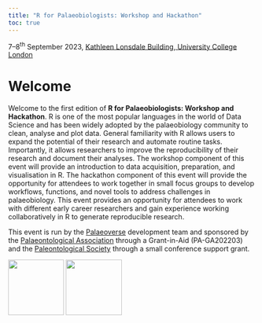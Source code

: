 ```yaml
---
title: "R for Palaeobiologists: Workshop and Hackathon"
toc: true
---
```


7--8^th^ September 2023, [Kathleen Lonsdale Building, University College London](https://goo.gl/maps/CseD7br5SF9xLEQE6)

# Welcome

Welcome to the first edition of **R for Palaeobiologists: Workshop and Hackathon**. R is one of the most popular languages in the world of Data Science and has been widely adopted by the palaeobiology community to clean, analyse and plot data. General familiarity with R allows users to expand the potential of their research and automate routine tasks. Importantly, it allows researchers to improve the reproducibility of their research and document their analyses. The workshop component of this event will provide an introduction to data acquisition, preparation, and visualisation in R. The hackathon component of this event will provide the opportunity for attendees to work together in small focus groups to develop workflows, functions, and novel tools to address challenges in palaeobiology. This event provides an opportunity for attendees to work with different early career researchers and gain experience working collaboratively in R to generate reproducible research.

This event is run by the [Palaeoverse](https://palaeoverse.org) development team and sponsored by the [Palaeontological Association](https://www.palass.org) through a Grant-in-Aid (PA-GA202203) and the [Paleontological Society](https://www.paleosoc.org) through a small conference support grant.

![](images/palass-logo.png){height="3cm"} ![](images/palsoc-logo.png){height="3cm"}
